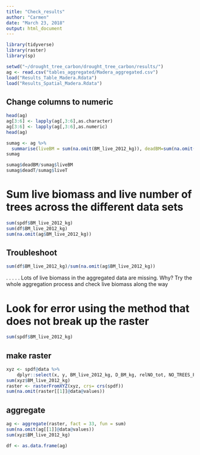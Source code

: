 ```yaml
---
title: "Check_results"
author: "Carmen"
date: "March 23, 2018"
output: html_document
---
```


```r
library(tidyverse)
library(raster)
library(sp)
```


```r
setwd("~/drought_tree_carbon/drought_tree_carbon/results/")
ag <- read.csv("tables_aggregated/Madera_aggregated.csv")
load("Results_Table_Madera.Rdata")
load("Results_Spatial_Madera.Rdata")
```

## Change columns to numeric
```r
head(ag)
ag[3:6] <- lapply(ag[,3:6],as.character)
ag[3:6] <- lapply(ag[,3:6],as.numeric)
head(ag)
```


```r
sumag <- ag %>% 
  summarise(liveBM = sum(na.omit(BM_live_2012_kg)), deadBM=sum(na.omit(D_BM_kg)), deadT = sum(na.omit(relNO_tot)), liveT = sum(na.omit(NO_TREES_PX)))
sumag            
```

```r
sumag$deadBM/sumag$liveBM
sumag$deadT/sumag$liveT
```

# Sum live biomass and live number of trees across the different data sets
```r
sum(spdf$BM_live_2012_kg)
sum(df$BM_live_2012_kg)
sum(na.omit(ag$BM_live_2012_kg))
```

## Troubleshoot
```r
sum(df$BM_live_2012_kg)/sum(na.omit(ag$BM_live_2012_kg))
```


.
.
.
.
.
Lots of live biomass in the aggregated data are missing. Why? Try the whole aggregation process and check live biomass along the way

# Look for error using the method that does not break up the raster
```r
sum(spdf$BM_live_2012_kg)
```

## make raster
```r
xyz <- spdf@data %>% 
    dplyr::select(x, y, BM_live_2012_kg, D_BM_kg, relNO_tot, NO_TREES_PX)
sum(xyz$BM_live_2012_kg)
raster <- rasterFromXYZ(xyz, crs= crs(spdf))
sum(na.omit(raster[[1]]@data@values))
```

## aggregate
```r
ag <- aggregate(raster, fact = 33, fun = sum)
sum(na.omit(ag[[1]]@data@values))
sum(xyz$BM_live_2012_kg) 

df <- as.data.frame(ag)

```

